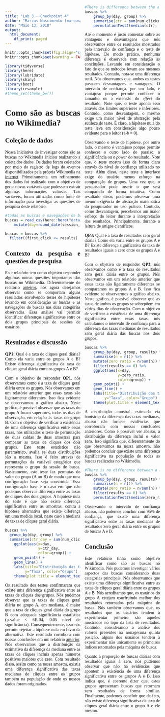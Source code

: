 ```yaml
---
title: "Lab 3 - Checkpoint 4"
author: "Marcos Nascimento (marcosantonio@copin.ufcg.edu.br)"
date: "Maio 13, 2018"
output:
  html_document:
    df_print: paged
---
```


<style>
    body {text-align: justify;
    font-family: "Times New Roman";
    -webkit-column-count:2;}
</style>

```r
knitr::opts_chunk$set(fig.align="center", fig.width=7, fig.height=4)
knitr::opts_chunk$set(warning = FALSE)

library(tidyverse)
library(here)
library(lubridate)
library(shiny)
library(boot)
library(resample)
#theme_set(theme_bw())
```

# Como são as buscas no Wikimedia?

## Coleção de dados

Nossa iniciativa de investigar como são as buscas no Wikimedia iniciou realizando a coleta dos dados. Os dados foram coletados por meio do registro de logs de eventos disponibilizados pela própria Wikimedia na [internet](https://github.com/wikimedia-research/Discovery-Hiring-Analyst-2016). Primeiramente, um refinamento dos dados foi realizado com o objetivo de gerar novas variáveis que pudessem extrair algumas informações valiosas. Tais variáveis, foram utilizadas como fonte de informação para investigar as questões de pesquisa deste relatório. 

```r
#todas as buscas e navegações de busca
buscas = read_csv(here::here("data/search_data.csv")) %>%
    mutate(day=round_date(session_start_date, unit = "day"))

buscas = buscas %>%
  filter((first_click <= results) | (is.na(first_click) & num_clicks == 0))
```

## Contexto da pesquisa e questões de pesquisa

Este relatório tem como objetivo responder algumas outras questões importantes das buscas no Wikimedia. Diferentemente do relatório [anteiror](http://rpubs.com/marcosasn/390792), nós agora desejamos observar como se comportam alguns resultados envolvendo testes de hipóteses levando em consideração as buscas e as navegações de buscas nas duas categorias observadas. Essa análise vai permitir identificar diferenças significativas entre os dois grupos principais de sessões de usuários.

## Resultados e discussão

**QP1:** Qual é a taxa de cliques geral diária? Como ela varia entre os grupos A e B? Existe diferença significativa da taxa de cliques geral diária entre os grupos A e B?

Com o objetivo de responder **QP1**, nós observamos como é a taxa de cliques geral diária entre os grupos. Nós observamos em um relatório anterior que essas taxas são ligeiramente diferentes. Isso fica evidente se observarmos o gráfico abaixo. Neste gráfico, é possível observar que as taxas do grupo A foram superiores, todos os dias de observação, em relação às taxas do grupo B. Com o objetivo de verificar a existência de uma diferença significativa entre essas taxas, nós utilizados o teste de permutação de duas caldas de duas amostras para comparar as taxas de cliques dos dois grupos. Este teste estatístico não paramétrico, avalia se duas distribuições são a mesma. Isso é feito através de permutações da variável categórica que representa o grupo da sessão de busca. Basicamente, este teste faz permutas do valor do grupo (A ou B) de modo que uma configuração base seja construída. Essa configuração base é o caso em que não podemos observar diferença entre as taxas de cliques dos dois grupos. A hipótese nula do teste é que não existe diferença significativa entre as amostras, contra a hipótese alternativa que existe diferença em uma medida local, neste caso a mediana de taxas de cliques geral diária.

```r
buscas %>% 
  group_by(day, group) %>% 
  summarise(ctr_day = sum(num_clicks > 0) / n()) %>%
    ggplot(aes(x=day, 
               y=ctr_day,
               color=group)) +
    geom_point() +
    geom_line() +
    labs(title="Distribuição das taxas de cliques geral", x="Dia",
         y="Taxa", color="Grupo") +
    theme(plot.title = element_text(hjust = 0.5))
```

Os resultado dos testes confirmaram que existe uma diferença significativa entre as taxas de cliques dos grupos. Nós pudemos observar que as taxas de cliques geral diária no grupo A, em mediana, é maior que a taxa de cliques geral diária do grupo B com adequada significância estatística (p-value < 6E-04, 0.05 nível de significância). Consequentemente, isso nós permite rejeitar a hipótese nula em favor da alternativa. Este resultado corrobora com nossas conclusões em um relatório [anterior](http://rpubs.com/marcosasn/390792). Nós observamos que a distribuição da estimativa da diferença da mediana entre as taxas de cliques incluia apenas números positivos maiores que zero. Com resultado disso, assim como na nossa amostra, existia uma diferença significativa das taxas medianas de cliques entre os grupos também na população de onde os nossos dados foram originados.

```r
#There is difference between the a diary median ctr and b (p-value=8E-04)
buscas %>% 
    group_by(day, group) %>% 
    summarise(ctr = sum(num_clicks > 0) / n()) %>%
    permutationTest2(median(ctr), treatment = group)
```

Até o momento é justo comentar sobre as vantagens e desvantagens que nós observamos entre os resultados mostrados pelo intervalo de confiança e o teste de hipótese. De modo prático, nenhuma diferença é observada com relação às conclusões. Levando em consideração o fato de que os métodos levam aos mesmos resultados. Contudo, nota-se uma diferença sutil. Nós observamos que, ambos os testes possuem desvantagens e vantagens. O intervalo de confiança, por um lado, é vantajoso porque permite conhecer o tamanho ou a extensão do *effect* do resultado. Note que, o teste aponta isso através dos limites superiores e inferiores. Contudo, como desvantagem, o mesmo exige um maior nível de abstração pela sutileza do teste. É claro, a hipótese nula do teste leva em consideração algo pouco evidente para o leitor (a-b = 0).

Observando o teste de hipótese, por outro lado, o mesmo é vantajoso porque permite conhecer o outro lado do paraíso, a significância ou o *power* do resultado. Note que, o teste mostra isso de forma clara através do nível de confiança utilizado no teste. Além disso, neste teste a interface exige do usuário menos esforço na comparação de grupos. Uma vez que, o pesquisador pode inserir o que será comparado de forma intuitiva. Como resultado disso, podemos observar uma menor exigência de abstração matemática do pesquisador no uso prático. Contudo, como desvantagem, percebemos um maior esforço do leitor durante a interpretação dos resultados. Principalmente, durante a leitura de artigos científicos.

**QP3:** Qual é a taxa de resultados zero geral diária? Como ela varia entre os grupos A e B? Existe diferença significativa da taxa de resultados iguais a zero entre os grupos A e B?

Com o objetivo de responder **QP3**, nós observamos como é a taxa de resultados zero geral diária entre os grupos. Nós observamos em um relatório anterior que essas taxas são ligeiramente diferentes se comparamos os grupos A e B. Isso fica evidente se observarmos o gráfico abaixo. Neste gráfico, é possível observar que as taxas de ambos os grupos se sobrepõem em vários dias de observação. Com o objetivo de verificar a existência de uma diferença significativa entre essas taxas, nós calculamos o intervalo de confiança para a diferença das taxas medianas de resultados zero geral diária das buscas nos dois grupos.
```r
buscas %>%
    group_by(day, group, results) %>%
    summarise(n = n()) %>%
    mutate(zero_ratio = n/sum(n)) %>%
    filter(results == 0) %>%
    ggplot(aes(x=day, 
               y=zero_ratio,
               color=group)) +
    geom_point() +
    geom_line() +
    labs(title="Distribuição das taxas de resultados zero geral", x="Dia",
         y="Taxa", color="Grupo") +
    theme(plot.title = element_text(hjust = 0.5))
```
A distribuição amostral, estimada via bootstrap da diferença das taxas medianas, abaixo não fornece evidências que corroboram com nossas conclusões anteriores. Como é possível ver abaixo, a distribuição da diferença inclui o valor zero. Isso significa que, diferentemente do que observamos na nossa amostra, não podemos concluir que existe uma diferença significativa na população de todas as buscas realizadas no Wikimedia. 
```r
#There is no difference between a and b (p-value=0.2992)
buscas %>% 
    group_by(day, group, results) %>%
    summarise(n = n()) %>%
    mutate(zero_ratio = n/sum(n)) %>%
    filter(results == 0) %>%
    permutationTest2(median(zero_ratio), treatment = group)
```
Observando o intervalo de confiança abaixo, não podemos concluir com 95% de confiança, que existe uma diferença significativa entre as taxas medianas de resultados zero geral diária entre os grupos de buscas A e B.

## Conclusão

Este relatório tinha como objetivo identificar como são as buscas no Wikimedia. Nós pudemos investigar vários aspectos das buscas considerando duas categorias principais. Nós observamos que existe uma diferença significativa entre as taxas de cliques geral diária entre os grupos A e B. Nós acreditamos que, os usuários do grupo A estejam usurfruindo melhor dos resultados retornados pela máquina de busca. Nós também observamos que, os resultados que os usuários tendem à experimentar primeiro são aqueles mostrados no topo da lista de resultados. Contudo, considerando a análise dos valores presentes na nonagésima quinta posição, alguns dos usuários tendem à experimentar não unicamente os primeiros índices retornados pela máquina de busca. 

Quanto à proporção de buscas diárias com resultados iguais à zero, nós pudemos observar que não há evidências que apontem a existência de uma diferença significativa entre os grupos A e B. Isso indica que, é coerente dizer que, estes grupos apresentam buscas que retornam zero resultados de forma similiar. Finalmente, podemos concluir que de fato, não existe diferença significativa da taxa de cliques geral diária entre o grupo A e ele mesmo.